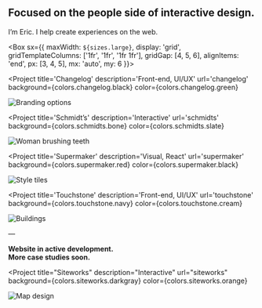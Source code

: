 

<!-- TODO: SEO -->

<Container width={sizes.large}>

<Box maxWidth={sizes.small} mx='auto'>

## Focused on the people side of interactive design.

I&rsquo;m Eric. I help create experiences on the web.

</Box>

</Container>

<Box sx={{
  maxWidth: `${sizes.large}`,
  display: 'grid',
  gridTemplateColumns: ['1fr', '1fr', '1fr 1fr'],
  gridGap: [4, 5, 6],
  alignItems: 'end',
  px: [3, 4, 5],
  mx: 'auto',
  my: 6
}}>

<Project
  title='Changelog'
  description='Front-end, UI/UX'
  url='changelog'
  background={colors.changelog.black}
  color={colors.changelog.green}
>

![Branding options](../images/changelog/podcasts-brand.jpg)

</Project>

<Project
  title='Schmidt’s'
  description='Interactive'
  url='schmidts'
  background={colors.schmidts.bone}
  color={colors.schmidts.slate}
>

![Woman brushing teeth](../images/schmidts/woman-smile.jpg)

</Project>

<Project
  title='Supermaker'
  description='Visual, React'
  url='supermaker'
  background={colors.supermaker.red}
  color={colors.supermaker.black}
>

![Style tiles](../images/supermaker/style-tiles-4b.jpg)

</Project>

<Project
  title='Touchstone'
  description='Front-end, UI/UX'
  url='touchstone'
  background={colors.touchstone.navy}
  color={colors.touchstone.cream}
>

![Buildings](../images/touchstone/featured.jpg)

</Project>

<Box>

&mdash;

**Website in active development.<br />More case studies soon.**

</Box>

<Project
  title="Siteworks"
  description="Interactive"
  url="siteworks"
  background={colors.siteworks.darkgray}
  color={colors.siteworks.orange}
>

![Map design](../images/siteworks/map-2.png)

</Project>

<!--
<Project
  title='Human Shapes'
  description='Front-end, Visual'
  url='human-shapes'
  background={colors.humanshapes.white}
  color={colors.humanshapes.black}
>
![Owner's Manual layout](../images/human-shapes/owners-manual-2.jpg)
</Project>
-->

<!--
<Project
  title='Serra'
  description='Visual'
  url='serra'
  background={colors.serra.blue}
  color={colors.serra.white}
>
![Homepage layout](../images/serra/wholesale-page-3.jpg)
</Project>
-->

</Box>
